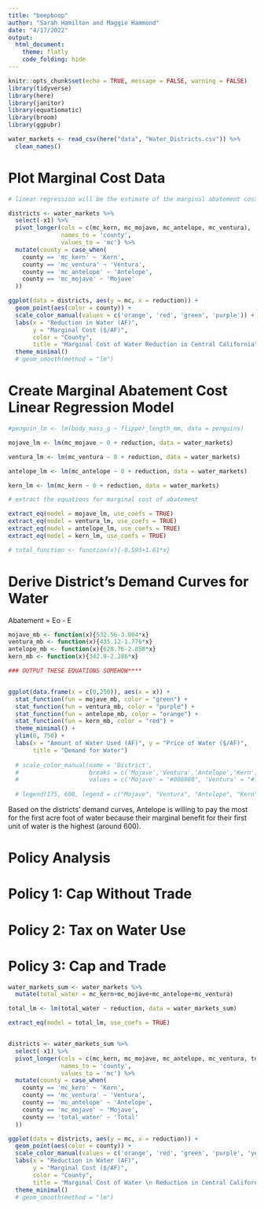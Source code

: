 ```yaml
---
title: "beepboop"
author: "Sarah Hamilton and Maggie Hammond"
date: "4/17/2022"
output:   
  html_document:
    theme: flatly
    code_folding: hide
---
```


```r
knitr::opts_chunk$set(echo = TRUE, message = FALSE, warning = FALSE)
library(tidyverse)
library(here)
library(janitor)
library(equatiomatic)
library(broom)
library(ggpubr)
```

```r
water_markets <- read_csv(here("data", "Water_Districts.csv")) %>% 
  clean_names()
```

# Plot Marginal Cost Data

```r
# linear regression will be the estimate of the marginal abatement cost curve

districts <- water_markets %>% 
  select(-x1) %>% 
  pivot_longer(cols = c(mc_kern, mc_mojave, mc_antelope, mc_ventura),
               names_to = 'county',
               values_to = 'mc') %>% 
  mutate(county = case_when(
    county == 'mc_kern' ~ 'Kern',
    county == 'mc_ventura' ~ 'Ventura',
    county == 'mc_antelope' ~ 'Antelope',
    county == 'mc_mojave' ~ 'Mojave'
  ))

ggplot(data = districts, aes(y = mc, x = reduction)) +
  geom_point(aes(color = county)) +
  scale_color_manual(values = c('orange', 'red', 'green', 'purple')) +
  labs(x = "Reduction in Water (AF)",
       y = "Marginal Cost ($/AF)",
       color = "County",
       title = "Marginal Cost of Water Reduction in Central California") +
  theme_minimal()
  # geom_smooth(method = "lm")
```


# Create Marginal Abatement Cost Linear Regression Model 

```r
#penguin_lm <- lm(body_mass_g ~ flipper_length_mm, data = penguins)

mojave_lm <- lm(mc_mojave ~ 0 + reduction, data = water_markets) 

ventura_lm <- lm(mc_ventura ~ 0 + reduction, data = water_markets) 

antelope_lm <- lm(mc_antelope ~ 0 + reduction, data = water_markets)

kern_lm <- lm(mc_kern ~ 0 + reduction, data = water_markets)

# extract the equations for marginal cost of abatement 

extract_eq(model = mojave_lm, use_coefs = TRUE)
extract_eq(model = ventura_lm, use_coefs = TRUE)
extract_eq(model = antelope_lm, use_coefs = TRUE)
extract_eq(model = kern_lm, use_coefs = TRUE)

# total_function <- function(x){-0.593+1.61*x}


```

# Derive District's Demand Curves for Water

Abatement = Eo - E

```r
mojave_mb <- function(x){532.56-3.804*x}
ventura_mb <- function(x){435.12-1.776*x}
antelope_mb <- function(x){628.76-2.858*x}
kern_mb <- function(x){342.9-2.286*x}

### OUTPUT THESE EQUATIONS SOMEHOW****


ggplot(data.frame(x = c(0,250)), aes(x = x)) +
  stat_function(fun = mojave_mb, color = "green") +
  stat_function(fun = ventura_mb, color = "purple") +
  stat_function(fun = antelope_mb, color = "orange") +
  stat_function(fun = kern_mb, color = "red") +
  theme_minimal() +
  ylim(0, 750) +
  labs(x = "Amount of Water Used (AF)", y = "Price of Water ($/AF)",
       title = "Demand for Water") 
  
  # scale_color_manual(name = 'District',
  #                    breaks = c('Mojave','Ventura','Antelope','Kern'),
  #                    values = c('Mojave' = "#008080", 'Ventura' = "#ff7373", 'Antelope' = "#528360", 'Kern' ="#7d84ad"))
  
  # legend(175, 600, legend = c("Mojave", "Ventura", "Antelope", "Kern"), col = c("#008080", "#ff7373", "#528360", "#7d84ad"), lty = 1:2, cex = 0.8)
```

Based on the districts' demand curves, Antelope is willing to pay the most for the first acre foot of water because their marginal benefit for their first unit of water is the highest (around 600).

# Policy Analysis

# Policy 1: Cap Without Trade


# Policy 2: Tax on Water Use


# Policy 3: Cap and Trade 

```r
water_markets_sum <- water_markets %>%
  mutate(total_water = mc_kern+mc_mojave+mc_antelope+mc_ventura)

total_lm <- lm(total_water ~ reduction, data = water_markets_sum)

extract_eq(model = total_lm, use_coefs = TRUE)


districts <- water_markets_sum %>% 
  select(-x1) %>% 
  pivot_longer(cols = c(mc_kern, mc_mojave, mc_antelope, mc_ventura, total_water),
               names_to = 'county',
               values_to = 'mc') %>% 
  mutate(county = case_when(
    county == 'mc_kern' ~ 'Kern',
    county == 'mc_ventura' ~ 'Ventura',
    county == 'mc_antelope' ~ 'Antelope',
    county == 'mc_mojave' ~ 'Mojave',
    county == 'total_water' ~ 'Total'
  ))

ggplot(data = districts, aes(y = mc, x = reduction)) +
  geom_point(aes(color = county)) +
  scale_color_manual(values = c('orange', 'red', 'green', 'purple', 'yellow')) +
  labs(x = "Reduction in Water (AF)",
       y = "Marginal Cost ($/AF)",
       color = "County",
       title = "Marginal Cost of Water \n Reduction in Central California") +
  theme_minimal()
  # geom_smooth(method = "lm")

```

